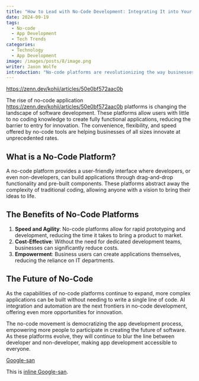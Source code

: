 ```yaml
---
title: "How to Lead with No-Code Development: Integrating It into Your Business Strategy"
date: 2024-09-19
tags:
  - No-code
  - App Development
  - Tech Trends
categories:
  - Technology
  - App Development
image: /images/posts/8/image.png
writer: Jaxon Wolfe
introduction: "No-code platforms are revolutionizing the way businesses approach application development by empowering users to create software without traditional coding skills. In this post, we explore the profound impact of no-code platforms on the tech industry and what the future holds.  First, the emergence of no-code platforms has democratized software development, making it accessible to a much wider audience beyond those with specialized programming knowledge. This shift has significantly lowered the barriers to innovation, enabling a diverse range of ideas to come to fruition. By providing intuitive, visual interfaces and pre-built components, these platforms allow individuals from various backgrounds to transform their concepts into functional applications"
---
```


https://zenn.dev/kohii/articles/50e0bf572aac0b

The rise of no-code application https://zenn.dev/kohii/articles/50e0bf572aac0b platforms is changing the landscape of software development. These platforms allow users with little to no coding knowledge to create fully functional applications, reducing the barrier to entry for innovation. The convenience, flexibility, and speed offered by no-code tools are helping businesses of all sizes innovate at unprecedented rates.

## What is a No-Code Platform?

A no-code platform provides a user-friendly interface where developers, or even non-developers, can build applications through drag-and-drop functionality and pre-built components. These platforms abstract away the complexity of traditional coding, allowing anyone with a vision to bring their ideas to life.

## The Benefits of No-Code Platforms

1. **Speed and Agility**: No-code platforms allow for rapid prototyping and development, reducing the time it takes to bring a product to market.
2. **Cost-Effective**: Without the need for dedicated development teams, businesses can significantly reduce costs.
3. **Empowerment**: Business users can create applications themselves, reducing the reliance on IT departments.

## The Future of No-Code

As the capabilities of no-code platforms continue to expand, more complex applications can be built without needing to write a single line of code. AI integration and automation are the next frontiers in no-code development, offering even more opportunities for innovation.

The no-code movement is democratizing the app development process, empowering more people to participate in creating the future of software. As these platforms evolve, they will continue to blur the line between developer and non-developer, making app development accessible to everyone.

[Google-san](https://google.com)

This is [inline Google-san](https://google.com).
